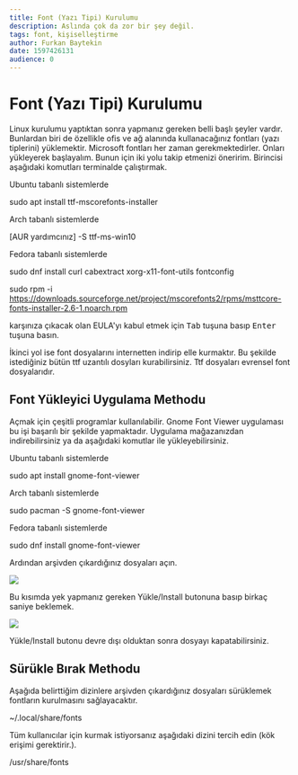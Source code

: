 ```yaml
---
title: Font (Yazı Tipi) Kurulumu
description: Aslında çok da zor bir şey değil.
tags: font, kişiselleştirme
author: Furkan Baytekin
date: 1597426131
audience: 0
---
```



# Font (Yazı Tipi) Kurulumu

Linux kurulumu yaptıktan sonra yapmanız gereken belli başlı şeyler vardır. Bunlardan biri de özellikle ofis ve ağ alanında kullanacağınız fontları (yazı tiplerini) yüklemektir. Microsoft fontları her zaman gerekmektedirler. Onları yükleyerek başlayalım. Bunun için iki yolu takip etmenizi öneririm. Birincisi aşağıdaki komutları terminalde çalıştırmak.

Ubuntu tabanlı sistemlerde

<Window>
  <Terminal>sudo apt install ttf-mscorefonts-installer</Terminal>
</Window>

Arch tabanlı sistemlerde

<Window>
  <Terminal>[AUR yardımcınız] -S ttf-ms-win10</Terminal>
</Window>

Fedora tabanlı sistemlerde

<Window>
  <Terminal>sudo dnf install curl cabextract xorg-x11-font-utils fontconfig</Terminal>

  <Terminal>sudo rpm -i https://downloads.sourceforge.net/project/mscorefonts2/rpms/msttcore-fonts-installer-2.6-1.noarch.rpm</Terminal>
</Window>

karşınıza çıkacak olan EULA'yı kabul etmek için <kbd>Tab</kbd> tuşuna basıp <kbd>Enter</kbd> tuşuna basın.

İkinci yol ise font dosyalarını internetten indirip elle kurmaktır. Bu şekilde istediğiniz bütün ttf uzantılı dosyları kurabilirsiniz. Ttf dosyaları evrensel font dosyalarıdır.

## Font Yükleyici Uygulama Methodu

Açmak için çeşitli programlar kullanılabilir. Gnome Font Viewer uygulaması bu işi başarılı bir şekilde yapmaktadır. Uygulama mağazanızdan indirebilirsiniz ya da aşağıdaki komutlar ile yükleyebilirsiniz.

Ubuntu tabanlı sistemlerde

<Window>
  <Terminal>sudo apt install gnome-font-viewer</Terminal>
</Window>

Arch tabanlı sistemlerde

<Window>
  <Terminal>sudo pacman -S gnome-font-viewer</Terminal>
</Window>

Fedora tabanlı sistemlerde

<Window>
  <Terminal>sudo dnf install gnome-font-viewer</Terminal>
</Window>

Ardından arşivden çıkardığınız dosyaları açın.

<img src="/uploads/blogs/font_yazi_tipi_kurulumu/noninstalled.png" />

Bu kısımda yek yapmanız gereken Yükle/Install butonuna basıp birkaç saniye beklemek.

<img src="/uploads/blogs/font_yazi_tipi_kurulumu/installed.png" />

Yükle/Install butonu devre dışı olduktan sonra dosyayı kapatabilirsiniz.

## Sürükle Bırak Methodu

Aşağıda belirttiğim dizinlere arşivden çıkardığınız dosyaları sürüklemek fontların kurulmasını sağlayacaktır.

<Window>
  <Location>~/.local/share/fonts</Location>
</Window>

Tüm kullanıcılar için kurmak istiyorsanız aşağıdaki dizini tercih edin (kök erişimi gerektirir.).

<Window>
  <Location>/usr/share/fonts</Location>
</Window>
